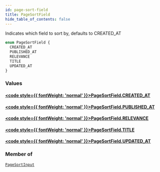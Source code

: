 ```yaml
---
id: page-sort-field
title: PageSortField
hide_table_of_contents: false
---
```








Indicates which field to sort by, defaults to CREATED_AT

```graphql
enum PageSortField {
  CREATED_AT
  PUBLISHED_AT
  RELEVANCE
  TITLE
  UPDATED_AT
}
```


### Values

#### [<code style={{ fontWeight: 'normal' }}>PageSortField.<b>CREATED_AT</b></code>](#) 
> 
> 

#### [<code style={{ fontWeight: 'normal' }}>PageSortField.<b>PUBLISHED_AT</b></code>](#) 
> 
> 

#### [<code style={{ fontWeight: 'normal' }}>PageSortField.<b>RELEVANCE</b></code>](#) 
> 
> 

#### [<code style={{ fontWeight: 'normal' }}>PageSortField.<b>TITLE</b></code>](#) 
> 
> 

#### [<code style={{ fontWeight: 'normal' }}>PageSortField.<b>UPDATED_AT</b></code>](#) 
> 
> 



### Member of

[`PageSortInput`](/demand/api/graphql-admin/reference/inputs/page-sort-input)  <Badge class="secondary" text="input"/>



